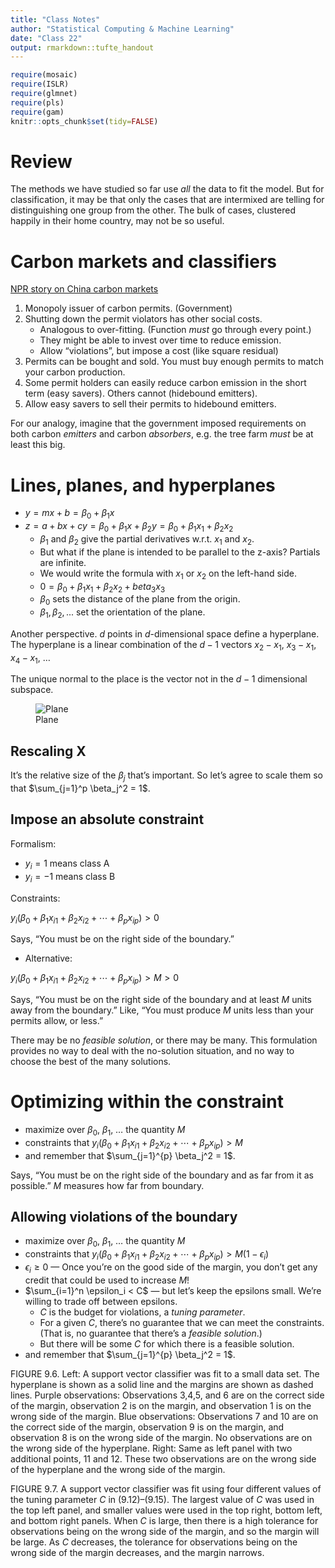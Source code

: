 ```yaml
---
title: "Class Notes"
author: "Statistical Computing & Machine Learning"
date: "Class 22"
output: rmarkdown::tufte_handout
---
```


```r
require(mosaic)
require(ISLR)
require(glmnet)
require(pls)
require(gam)
knitr::opts_chunk$set(tidy=FALSE)
```

# Review

The methods we have studied so far use *all* the data to fit the model.  But for classification, it may be that only the cases that are intermixed are telling for distinguishing one group from the other.  The bulk of cases, clustered happily in their home country, may not be so useful.

# Carbon markets and classifiers

[NPR story on China carbon markets](http://www.npr.org/sections/parallels/2015/11/24/457203851/china-plans-to-create-a-nationwide-carbon-market-by-20173)

1. Monopoly issuer of carbon permits. (Government)
2. Shutting down the permit violators has other social costs. 
    - Analogous to over-fitting. (Function *must* go through every point.)
    - They might be able to invest over time to reduce emission.
    - Allow "violations", but impose a cost (like square residual)
2. Permits can be bought and sold. You must buy enough permits to match your carbon production.
3. Some permit holders can easily reduce carbon emission in the short term (easy savers).  Others cannot (hidebound emitters).
5. Allow easy savers to sell their permits to hidebound emitters.


For our analogy, imagine that the government imposed requirements on both carbon *emitters* and carbon *absorbers*, e.g. the tree farm *must* be at least this big.



# Lines, planes, and hyperplanes

* $y = m x + b = \beta_0 + \beta_1 x$
* $z = a + b x + c y = \beta_0 + \beta_1 x + \beta_2 y = \beta_0 + \beta_1 x_1 + \beta_2 x_2$
    - $\beta_1$ and $\beta_2$ give the partial derivatives w.r.t. $x_1$ and $x_2$.
    - But what if the plane is intended to be parallel to the z-axis? Partials are infinite.
    - We would write the formula with $x_1$ or $x_2$ on the left-hand side.
    - $0 = \beta_0 + \beta_1 x_1 + \beta_2 x_2 + beta_3 x_3$
    - $\beta_0$ sets the distance of the plane from the origin.
    - $\beta_1, \beta_2, ...$ set the orientation of the plane.

Another perspective. $d$ points in $d$-dimensional space define a hyperplane.  The hyperplane is a linear combination of the $d-1$ vectors $x_2 - x_1$, $x_3 - x_1$, $x_4 - x_1$, ...

The unique normal to the place is the vector not in the $d-1$ dimensional subspace.

![Plane](http://mathworld.wolfram.com/images/eps-gif/Plane_1001.gif)



## Rescaling X

It's the relative size of the $\beta_j$ that's important.  So let's agree to scale them so that $\sum_{j=1}^p \beta_j^2 = 1$.



## Impose an absolute constraint

Formalism:

* $y_i = 1$ means class A
* $y_i = -1$ means class B

Constraints:

$y_i ( \beta_0 + \beta_1 x_{i1} + \beta_2 x_{i2} + \cdots + \beta_p x_{ip}) > 0$

\medskip

Says, "You must be on the right side of the boundary."

* Alternative:

$y_i ( \beta_0 + \beta_1 x_{i1} + \beta_2 x_{i2} + \cdots + \beta_p x_{ip}) > M > 0$

\medskip

Says, "You must be on the right side of the boundary and at least $M$ units away from the boundary." Like, "You must produce $M$ units less than your permits allow, or less."

\includegraphics[width=\textwidth]{../ISL-Book-Figures/Chapter9/{9.2}.pdf}
\marginnote[-2cm]{Figure 9.2 from ISL}

There may be no *feasible solution*, or there may be many.  This formulation provides no way to deal with the no-solution situation, and no way to choose the best of the many solutions.

\includegraphics[width=\textwidth]{../ISL-Book-Figures/Chapter9/{9.3}.pdf}
\marginnote[-2cm]{Figure 9.3 from ISL}

# Optimizing within the constraint

* maximize over $\beta_0$, $\beta_1$, ... the quantity $M$
* constraints that $y_i ( \beta_0 + \beta_1 x_{i1} + \beta_2 x_{i2} + \cdots + \beta_p x_{ip}) > M$
* and remember that $\sum_{j=1}^{p} \beta_j^2 = 1$.

Says, "You must be on the right side of the boundary and as far from it as possible." $M$ measures how far from boundary.





\includegraphics[width=\textwidth]{../ISL-Book-Figures/Chapter9/{9.5}.pdf}
\marginnote[-2cm]{Figure 9.5 from ISL}

## Allowing violations of the boundary

* maximize over $\beta_0$, $\beta_1$, ... the quantity $M$
* constraints that $y_i ( \beta_0 + \beta_1 x_{i1} + \beta_2 x_{i2} + \cdots + \beta_p x_{ip}) > M (1 - \epsilon_i)$
* $\epsilon_i \geq 0$ --- Once you're on the good side of the margin, you don't get any credit that could be used to increase $M$!
* $\sum_{i=1}^n \epsilon_i < C$ --- but let's keep the epsilons small.  We're willing to trade off between epsilons.  
    - $C$ is the budget for violations, a *tuning parameter*.
    - For a given $C$, there's no guarantee that we can meet the constraints. (That is, no guarantee that there's a *feasible solution*.)
    - But there will be some $C$ for which there is a feasible solution.

* and remember that $\sum_{j=1}^{p} \beta_j^2 = 1$.


\includegraphics[width=\textwidth]{../ISL-Book-Figures/Chapter9/{9.6}.pdf}
\marginnote[-2cm]{Figure 9.6 from ISL}

FIGURE 9.6. Left: A support vector classifier was fit to a small data set. The hyperplane is shown as a solid line and the margins are shown as dashed lines. Purple observations: Observations 3,4,5, and 6 are on the correct side of the margin, observation 2 is on the margin, and observation 1 is on the wrong side of the margin. Blue observations: Observations 7 and 10 are on the correct side of the margin, observation 9 is on the margin, and observation 8 is on the wrong side of the margin. No observations are on the wrong side of the hyperplane. Right: Same as left panel with two additional points, 11 and 12. These two observations are on the wrong side of the hyperplane and the wrong side of the margin.


\includegraphics[width=\textwidth]{../ISL-Book-Figures/Chapter9/{9.7}.pdf}
\marginnote[-2cm]{Figure 9.7 from ISL}

FIGURE 9.7. A support vector classifier was fit using four different values of the tuning parameter $C$ in (9.12)–(9.15). The largest value of $C$ was used in the top left panel, and smaller values were used in the top right, bottom left, and bottom right panels. When $C$ is large, then there is a high tolerance for observations being on the wrong side of the margin, and so the margin will be large. As $C$ decreases, the tolerance for observations being on the wrong side of the margin decreases, and the margin narrows.
